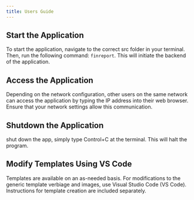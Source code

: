 ```yaml
---
title: Users Guide
---
```



## Start the Application

To start the application, navigate to the correct src folder in your terminal. Then, run the following command: `finreport`. This will initiate the backend of the application.

## Access the Application

Depending on the network configuration, other users on the same network can access the application by typing the IP address into their web browser. Ensure that your network settings allow this communication.

## Shutdown the Application

 shut down the app, simply type Control+C at the terminal. This will halt the program.

## Modify Templates Using VS Code

Templates are available on an as-needed basis. For modifications to the generic template verbiage and images, use Visual Studio Code (VS Code). Instructions for template creation are included separately.

